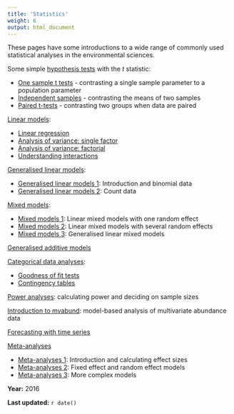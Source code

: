 ```yaml
---
title: 'Statistics'
weight: 6
output: html_document
---
```


These pages have some introductions to a wide range of commonly used statistical analyses in the environmental sciences.

Some simple [hypothesis tests](t-tests) with the *t* statistic:

* [One sample t tests](t-tests/one-sample-t-test) - contrasting a single sample parameter to a population parameter  
* [Independent samples](t-tests/two-sample-t-test) - contrasting the means of two samples
* [Paired t-tests](t-tests/paired-t-test) - contrasting two groups when data are paired  

[Linear models](linear-models):

* [Linear regression](linear-models/linear-regression)
* [Analysis of variance: single factor](linear-models/analysis-variance-single-factor)
* [Analysis of variance: factorial](linear-models/analysis-variance-factorial)  
* [Understanding interactions](linear-models/understanding-interactions)

[Generalised linear models](linear-models/generalised-linear-models):

* [Generalised linear models 1](generalised-linear-models-1): Introduction and binomial data  
* [Generalised linear models 2](generalised-linear-models-2): Count data  

[Mixed models](mixed-models):

* [Mixed models 1](mixed-models/mixed-models-1): Linear mixed models with one random effect  
* [Mixed models 2](mixed-models/mixed-models-2): Linear mixed models with several random effects  
* [Mixed models 3](mixed-models/mixed-models-3): Generalised linear mixed models  

[Generalised additive models](gams)

[Categorical data analyses](categorical-data-analyses):

* [Goodness of fit tests](categorical-data-analyses/goodness-of-fit-tests)  
* [Contingency tables](categorical-data-analyses/contingency-tables)

[Power analyses](power-analysis): calculating power and deciding on sample sizes

[Introduction to mvabund](introduction-to-mvabund): model-based analysis of multivariate abundance data

[Forecasting with time series](forecasting-time-series)


[Meta-analyses](meta-analyses) 

* [Meta-analyses 1](meta-analyses/meta-analyses-1): Introduction and calculating effect sizes  
* [Meta-analyses 2](meta-analyses/meta-analyses-2): Fixed effect and random effect models  
* [Meta-analyses 3](meta-analyses/meta-analyses-3): More complex models 

 
**Year:** 2016

**Last updated:** `r date()`
